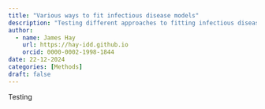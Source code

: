 ```yaml
---
title: "Various ways to fit infectious disease models"
description: "Testing different approaches to fitting infectious disease models"
author:
  - name: James Hay
    url: https://hay-idd.github.io
    orcid: 0000-0002-1998-1844
date: 22-12-2024
categories: [Methods]
draft: false
---
```


Testing

